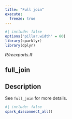 ```yaml
---
title: "Full join"
execute:
  freeze: true
---
```


```r
#| include: false
options("pillar.width" = 60)
library(sparklyr) 
library(dplyr)
```

*R/reexports.R*

## full_join

## Description
See `full_join` for more details. 











```r
#| include: false
spark_disconnect_all()
```
